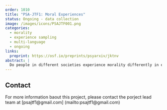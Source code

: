 ```yaml
---
order: 1010
title: "PSA-JTF1: Moral Experiences"
status: Ongoing - data collection
image: /images/icons/PSAJTF001.png
categories:
  - morality
  - experience sampling
  - multi-language
  - ongoing
links:
  preprint: https://osf.io/preprints/psyarxiv/jktnv
abstract: |
  Do people in different societies experience morality differently in everyday life? Using experience sampling methods, we investigate everyday moral experiences in a sample from 20 countries across 6 continents, thereby replicating and extending a large-scale study originally conducted in the United States and Canada. We aim to replicate key findings about the kinds of moral experiences people have, the relationship between such experiences and religious or political affiliation, how such experiences affect momentary feelings, and how such experiences influence moral behavior. An international sample enables us to assess the generalizability of these findings across different socio-cultural contexts.
---
```


## Contact

For more information baout this project, please contact the porject lead team at [psajtf1@gmail.com] (mailto:psajtf1@gmail.com)
